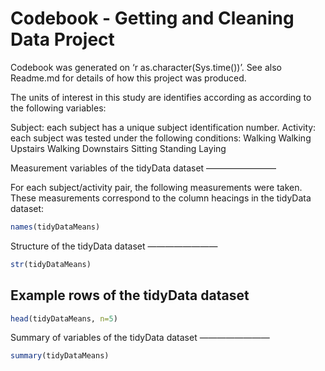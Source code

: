 
Codebook - Getting and Cleaning Data Project
========

Codebook was generated on 'r as.character(Sys.time())'. See also Readme.md for details of how this project was produced. 

The units of interest in this study are identifies according as according to the following variables: 

Subject: each subject has a unique subject identification number.
Activity: each subject was tested under the following conditions: 
        Walking
        Walking Upstairs
        Walking Downstairs
        Sitting
        Standing
        Laying


Measurement variables of the tidyData dataset
        ------------------------

For each subject/activity pair, the following measurements were taken. These measurements correspond to the column heacings in the tidyData dataset:
```r
names(tidyDataMeans)
```


Structure of the tidyData dataset
        ------------------------
```r
str(tidyDataMeans)
```

Example rows of the tidyData dataset
------------------------
```r
head(tidyDataMeans, n=5)
```

Summary of variables of the tidyData dataset
        ------------------------
```r
summary(tidyDataMeans)
```

